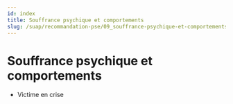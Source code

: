 ---
id: index
title: Souffrance psychique et comportements
slug: /suap/recommandation-pse/09_souffrance-psychique-et-comportements
---


# Souffrance psychique et comportements

- <Link to="/docs/suap/victime-en-crise.mdx">Victime en crise</Link>

